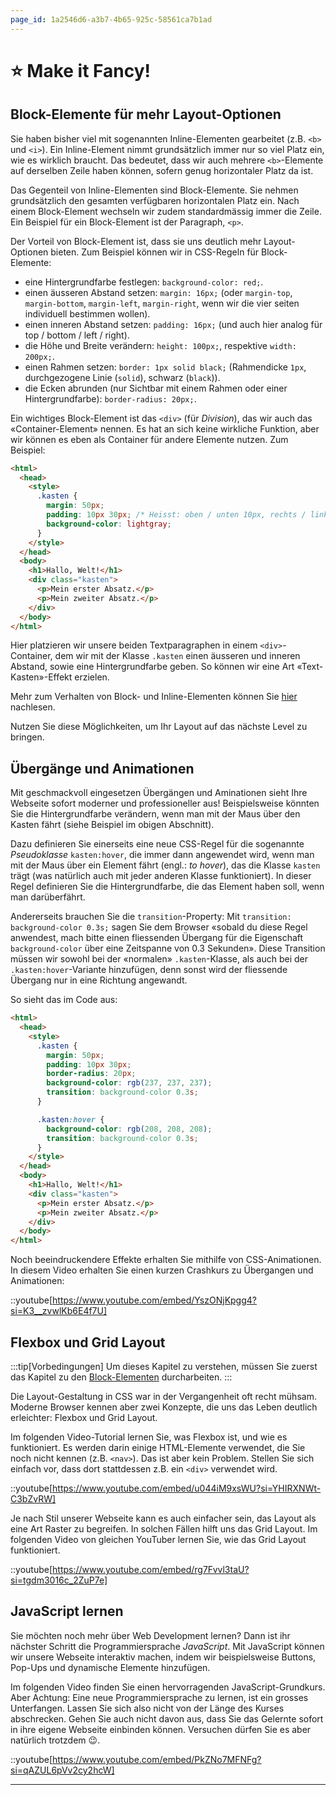 ```yaml
---
page_id: 1a2546d6-a3b7-4b65-925c-58561ca7b1ad
---
```


# ⭐️ Make it Fancy!
## Block-Elemente für mehr Layout-Optionen
Sie haben bisher viel mit sogenannten Inline-Elementen gearbeitet (z.B. `<b>` und `<i>`). Ein Inline-Element nimmt grundsätzlich immer nur so viel Platz ein, wie es wirklich braucht. Das bedeutet, dass wir auch mehrere `<b>`-Elemente auf derselben Zeile haben können, sofern genug horizontaler Platz da ist.

Das Gegenteil von Inline-Elementen sind Block-Elemente. Sie nehmen grundsätzlich den gesamten verfügbaren horizontalen Platz ein. Nach einem Block-Element wechseln wir zudem standardmässig immer die Zeile. Ein Beispiel für ein Block-Element ist der Paragraph, `<p>`.

Der Vorteil von Block-Element ist, dass sie uns deutlich mehr Layout-Optionen bieten. Zum Beispiel können wir in CSS-Regeln für Block-Elemente:
- eine Hintergrundfarbe festlegen: `background-color: red;`.
- einen äusseren Abstand setzen: `margin: 16px;` (oder `margin-top`, `margin-bottom`, `margin-left`, `margin-right`, wenn wir die vier seiten individuell bestimmen wollen).
- einen inneren Abstand setzen: `padding: 16px;` (und auch hier analog für top / bottom / left / right).
- die Höhe und Breite verändern: `height: 100px;`, respektive `width: 200px;`.
- einen Rahmen setzen: `border: 1px solid black;` (Rahmendicke `1px`, durchgezogene Linie (`solid`), schwarz (`black`)).
- die Ecken abrunden (nur Sichtbar mit einem Rahmen oder einer Hintergrundfarbe): `border-radius: 20px;`.

Ein wichtiges Block-Element ist das `<div>` (für _Division_), das wir auch das «Container-Element» nennen. Es hat an sich keine wirkliche Funktion, aber wir können es eben als Container für andere Elemente nutzen. Zum Beispiel:

```html showLineNumbers {4-8,13-16}
<html>
  <head>
    <style>
      .kasten {
        margin: 50px;
        padding: 10px 30px; /* Heisst: oben / unten 10px, rechts / links 30px. */
        background-color: lightgray;
      }
    </style>
  </head>
  <body>
    <h1>Hallo, Welt!</h1>
    <div class="kasten">
      <p>Mein erster Absatz.</p>
      <p>Mein zweiter Absatz.</p>
    </div>
  </body>
</html>
```

Hier platzieren wir unsere beiden Textparagraphen in einem `<div>`-Container, dem wir mit der Klasse `.kasten` einen äusseren und inneren Abstand, sowie eine Hintergrundfarbe geben. So können wir eine Art «Text-Kasten»-Effekt erzielen.

Mehr zum Verhalten von Block- und Inline-Elementen können Sie [hier](https://developer.mozilla.org/de/docs/Web/CSS/CSS_display/Block_and_inline_layout_in_normal_flow) nachlesen.

Nutzen Sie diese Möglichkeiten, um Ihr Layout auf das nächste Level zu bringen.

## Übergänge und Animationen
Mit geschmackvoll eingesetzen Übergängen und Aminationen sieht Ihre Webseite sofort moderner und professioneller aus! Beispielsweise könnten Sie die Hintergrundfarbe verändern, wenn man mit der Maus über den Kasten fährt (siehe Beispiel im obigen Abschnitt). 

Dazu definieren Sie einerseits eine neue CSS-Regel für die sogenannte _Pseudoklasse_ `kasten:hover`, die immer dann angewendet wird, wenn man mit der Maus über ein Element fährt (engl.: _to hover_), das die Klasse `kasten` trägt (was natürlich auch mit jeder anderen Klasse funktioniert). In dieser Regel definieren Sie die Hintergrundfarbe, die das Element haben soll, wenn man darüberfährt.

Andererseits brauchen Sie die `transition`-Property: Mit `transition: background-color 0.3s;` sagen Sie dem Browser «sobald du diese Regel anwendest, mach bitte einen fliessenden Übergang für die Eigenschaft `background-color` über eine Zeitspanne von 0.3 Sekunden». Diese Transition müssen wir sowohl bei der «normalen» `.kasten`-Klasse, als auch bei der `.kasten:hover`-Variante hinzufügen, denn sonst wird der fliessende Übergang nur in eine Richtung angewandt.

So sieht das im Code aus:

```html showLineNumbers {8-9,12-15}
<html>
  <head>
    <style>
      .kasten {
        margin: 50px;
        padding: 10px 30px;
        border-radius: 20px;
        background-color: rgb(237, 237, 237);
        transition: background-color 0.3s;
      }

      .kasten:hover {
        background-color: rgb(208, 208, 208);
        transition: background-color 0.3s;
      }
    </style>
  </head>
  <body>
    <h1>Hallo, Welt!</h1>
    <div class="kasten">
      <p>Mein erster Absatz.</p>
      <p>Mein zweiter Absatz.</p>
    </div>
  </body>
</html>
```

Noch beeindruckendere Effekte erhalten Sie mithilfe von CSS-Animationen. In diesem Video erhalten Sie einen kurzen Crashkurs zu Übergangen und Animationen:

::youtube[https://www.youtube.com/embed/YszONjKpgg4?si=K3__zvwlKb6E4f7U]

## Flexbox und Grid Layout
:::tip[Vorbedingungen]
Um dieses Kapitel zu verstehen, müssen Sie zuerst das Kapitel zu den [Block-Elementen](#block-elemente-für-mehr-layout-optionen) durcharbeiten.
:::

Die Layout-Gestaltung in CSS war in der Vergangenheit oft recht mühsam. Moderne Browser kennen aber zwei Konzepte, die uns das Leben deutlich erleichter: Flexbox und Grid Layout.

Im folgenden Video-Tutorial lernen Sie, was Flexbox ist, und wie es funktioniert. Es werden darin einige HTML-Elemente verwendet, die Sie noch nicht kennen (z.B. `<nav>`). Das ist aber kein Problem. Stellen Sie sich einfach vor, dass dort stattdessen z.B. ein `<div>` verwendet wird.

::youtube[https://www.youtube.com/embed/u044iM9xsWU?si=YHIRXNWt-C3bZvRW]

Je nach Stil unserer Webseite kann es auch einfacher sein, das Layout als eine Art Raster zu begreifen. In solchen Fällen hilft uns das Grid Layout. Im folgenden Video von gleichen YouTuber lernen Sie, wie das Grid Layout funktioniert.

::youtube[https://www.youtube.com/embed/rg7Fvvl3taU?si=tgdm3016c_2ZuP7e]

## JavaScript lernen
Sie möchten noch mehr über Web Development lernen? Dann ist ihr nächster Schritt die Programmiersprache _JavaScript_. Mit JavaScript können wir unsere Webseite interaktiv machen, indem wir beispielsweise Buttons, Pop-Ups und dynamische Elemente hinzufügen.

Im folgenden Video finden Sie einen hervorragenden JavaScript-Grundkurs. Aber Achtung: Eine neue Programmiersprache zu lernen, ist ein grosses Unterfangen. Lassen Sie sich also nicht von der Länge des Kurses abschrecken. Gehen Sie auch nicht davon aus, dass Sie das Gelernte sofort in ihre eigene Webseite einbinden können. Versuchen dürfen Sie es aber natürlich trotzdem 😉.

::youtube[https://www.youtube.com/embed/PkZNo7MFNFg?si=qAZUL6pVv2cy2hcW]

---

